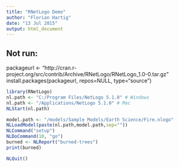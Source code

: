 ```yaml
---
title: "RNetLogo Demo"
author: "Florian Hartig"
date: "13 Jul 2015"
output: html_document
---
```


## Not run: 

packageurl <- "http://cran.r-project.org/src/contrib/Archive/RNetLogo/RNetLogo_1.0-0.tar.gz"
install.packages(packageurl, repos=NULL, type="source")


```r
library(RNetLogo)
nl.path <- "C:/Program Files/NetLogo 5.1.0" # Windows
nl.path <- "/Applications/NetLogo 5.1.0" # Mac
NLStart(nl.path)
```



```r
model.path <- "/models/Sample Models/Earth Science/Fire.nlogo"
NLLoadModel(paste(nl.path,model.path,sep=""))
NLCommand("setup")
NLDoCommand(10, "go")
burned <- NLReport("burned-trees")
print(burned)
```


```r
NLQuit()
```



